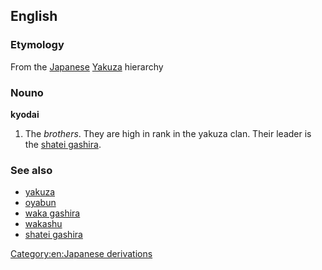 ==English==

===Etymology===
From the [[Japanese]] [[Yakuza]] hierarchy

===Nouno===
{{rfc-header|Nouno}}
'''kyodai'''

# The ''brothers''. They are high in rank in the yakuza clan. Their leader is the [[shatei gashira]].

===See also===
*[[yakuza]]
*[[oyabun]]
*[[waka gashira]]
*[[wakashu]]
*[[shatei gashira]]

[[Category:en:Japanese derivations]]